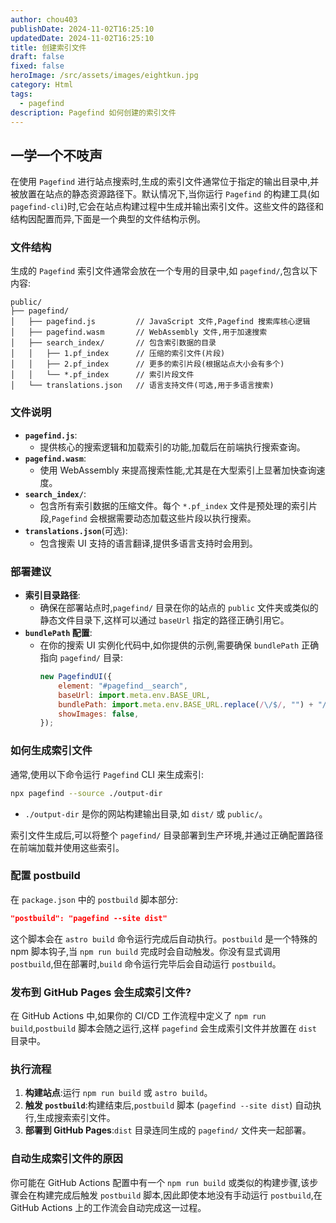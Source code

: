 ```yaml
---
author: chou403
publishDate: 2024-11-02T16:25:10
updatedDate: 2024-11-02T16:25:10
title: 创建索引文件
draft: false
fixed: false
heroImage: /src/assets/images/eightkun.jpg
category: Html
tags:
  - pagefind
description: Pagefind 如何创建的索引文件
---
```


## 一学一个不吱声

在使用 `Pagefind` 进行站点搜索时,生成的索引文件通常位于指定的输出目录中,并被放置在站点的静态资源路径下。默认情况下,当你运行 `Pagefind` 的构建工具(如 `pagefind-cli`)时,它会在站点构建过程中生成并输出索引文件。这些文件的路径和结构因配置而异,下面是一个典型的文件结构示例。

### 文件结构

生成的 `Pagefind` 索引文件通常会放在一个专用的目录中,如 `pagefind/`,包含以下内容:

```
public/
├── pagefind/
│   ├── pagefind.js         // JavaScript 文件,Pagefind 搜索库核心逻辑
│   ├── pagefind.wasm       // WebAssembly 文件,用于加速搜索
│   ├── search_index/       // 包含索引数据的目录
│   │   ├── 1.pf_index      // 压缩的索引文件(片段)
│   │   ├── 2.pf_index      // 更多的索引片段(根据站点大小会有多个)
│   │   └── *.pf_index      // 索引片段文件
│   └── translations.json   // 语言支持文件(可选,用于多语言搜索)
```

### 文件说明

- **`pagefind.js`**:
  - 提供核心的搜索逻辑和加载索引的功能,加载后在前端执行搜索查询。
- **`pagefind.wasm`**:
  - 使用 WebAssembly 来提高搜索性能,尤其是在大型索引上显著加快查询速度。
- **`search_index/`**:
  - 包含所有索引数据的压缩文件。每个 `*.pf_index` 文件是预处理的索引片段,`Pagefind` 会根据需要动态加载这些片段以执行搜索。
- **`translations.json`**(可选):
  - 包含搜索 UI 支持的语言翻译,提供多语言支持时会用到。

### 部署建议

- **索引目录路径**:
  - 确保在部署站点时,`pagefind/` 目录在你的站点的 `public` 文件夹或类似的静态文件目录下,这样可以通过 `baseUrl` 指定的路径正确引用它。
- **`bundlePath` 配置**:
  - 在你的搜索 UI 实例化代码中,如你提供的示例,需要确保 `bundlePath` 正确指向 `pagefind/` 目录:
    ```javascript
    new PagefindUI({
    	element: "#pagefind__search",
    	baseUrl: import.meta.env.BASE_URL,
    	bundlePath: import.meta.env.BASE_URL.replace(/\/$/, "") + "/pagefind/",
    	showImages: false,
    });
    ```

### 如何生成索引文件

通常,使用以下命令运行 `Pagefind` CLI 来生成索引:

```bash
npx pagefind --source ./output-dir
```

- `./output-dir` 是你的网站构建输出目录,如 `dist/` 或 `public/`。

索引文件生成后,可以将整个 `pagefind/` 目录部署到生产环境,并通过正确配置路径在前端加载并使用这些索引。

### 配置 postbuild

在 `package.json` 中的 `postbuild` 脚本部分:

```json
"postbuild": "pagefind --site dist"
```

这个脚本会在 `astro build` 命令运行完成后自动执行。`postbuild` 是一个特殊的 npm 脚本钩子,当 `npm run build` 完成时会自动触发。你没有显式调用 `postbuild`,但在部署时,`build` 命令运行完毕后会自动运行 `postbuild`。

### 发布到 GitHub Pages 会生成索引文件?

在 GitHub Actions 中,如果你的 CI/CD 工作流程中定义了 `npm run build`,`postbuild` 脚本会随之运行,这样 `pagefind` 会生成索引文件并放置在 `dist` 目录中。

### 执行流程

1. **构建站点**:运行 `npm run build` 或 `astro build`。
2. **触发 `postbuild`**:构建结束后,`postbuild` 脚本 (`pagefind --site dist`) 自动执行,生成搜索索引文件。
3. **部署到 GitHub Pages**:`dist` 目录连同生成的 `pagefind/` 文件夹一起部署。

### 自动生成索引文件的原因

你可能在 GitHub Actions 配置中有一个 `npm run build` 或类似的构建步骤,该步骤会在构建完成后触发 `postbuild` 脚本,因此即使本地没有手动运行 `postbuild`,在 GitHub Actions 上的工作流会自动完成这一过程。
